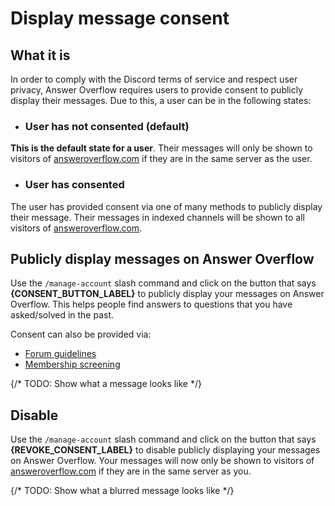 # Display message consent


## What it is

In order to comply with the Discord terms of service and respect user privacy, Answer Overflow requires users to provide consent to publicly display their messages. Due to this, a user can be in the following states:

- ### User has not consented (default)

**This is the default state for a user**. Their messages will only be shown to visitors of [answeroverflow.com](https://answeroverflow.com) if they are in the same server as the user.

- ### User has consented

The user has provided consent via one of many methods to publicly display their message. Their messages in indexed channels will be shown to all visitors of [answeroverflow.com](https://answeroverflow.com).


## Publicly display messages on Answer Overflow

Use the `/manage-account` slash command and click on the button that says **{CONSENT_BUTTON_LABEL}** to publicly display your messages on Answer Overflow. This helps people find answers to questions that you have asked/solved in the past.

Consent can also be provided via:
- [Forum guidelines](/channel-settings/forum-guidelines-consent)
- [Membership screening](/server-settings/read-the-rules-consent)

{/* TODO: Show what a message looks like */}

## Disable

Use the `/manage-account` slash command and click on the button that says **{REVOKE_CONSENT_LABEL}** to disable publicly displaying your messages on Answer Overflow. Your messages will now only be shown to visitors of [answeroverflow.com](https://answeroverflow.com) if they are in the same server as you.

{/* TODO: Show what a blurred message looks like */}



